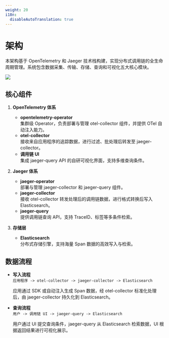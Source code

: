 ```yaml
---
weight: 20
i18n:
  disableAutoTranslation: true
---
```


# 架构

本架构基于 OpenTelemetry 和 Jaeger 技术栈构建，实现分布式调用链的全生命周期管理。系统包含数据采集、传输、存储、查询和可视化五大核心模块。

![](./assets/tracing_architecture_drawio.png)

## 核心组件

1. **OpenTelemetry 体系**
   - **opentelemetry-operator**  
     集群级 Operator，负责部署与管理 otel-collector 组件，并提供 OTel 自动注入能力。
   - **otel-collector**  
     接收来自应用程序的追踪数据，进行过滤、批处理后转发至 jaeger-collector。
   - **调用链 UI**  
     集成 jaeger-query API 的自研可视化界面，支持多维查询条件。

2. **Jaeger 体系**
   - **jaeger-operator**  
     部署与管理 jaeger-collector 和 jaeger-query 组件。
   - **jaeger-collector**  
     接收 otel-collector 转发处理后的调用链数据，进行格式转换后写入 Elasticsearch。
   - **jaeger-query**  
     提供调用链查询 API，支持 TraceID、标签等多条件检索。

3. **存储层**
   - **Elasticsearch**  
     分布式存储引擎，支持海量 Span 数据的高效写入与检索。

## 数据流程

- **写入流程**  
  `应用程序 -> otel-collector -> jaeger-collector -> Elasticsearch`
  
  应用通过 SDK 或自动注入生成 Span 数据，经 otel-collector 标准化处理后，由 jaeger-collector 持久化到 Elasticsearch。

- **查询流程**  
  `用户 -> 调用链 UI -> jaeger-query -> Elasticsearch`
  
  用户通过 UI 提交查询条件，jaeger-query 从 Elasticsearch 检索数据，UI 根据返回结果进行可视化展示。
